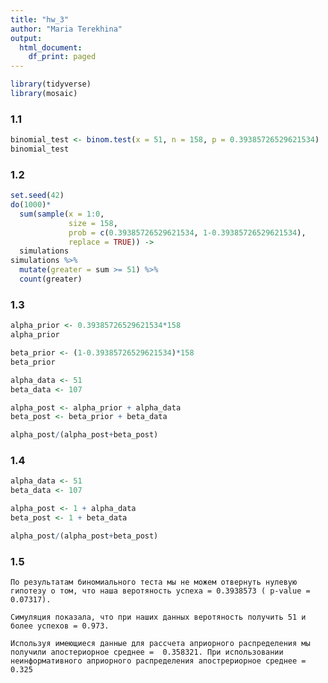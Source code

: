 ---
title: "hw_3"
author: "Maria Terekhina"
output: 
  html_document:
    df_print: paged
---
```{r, include=FALSE}
library(tidyverse)
library(mosaic)
```
### 1.1
```{r}
binomial_test <- binom.test(x = 51, n = 158, p = 0.39385726529621534)
binomial_test
```
### 1.2
```{r}
set.seed(42)
do(1000)*
  sum(sample(x = 1:0, 
             size = 158, 
             prob = c(0.39385726529621534, 1-0.39385726529621534),
             replace = TRUE)) ->
  simulations
simulations %>% 
  mutate(greater = sum >= 51) %>% 
  count(greater)
```
### 1.3
```{r}
alpha_prior <- 0.39385726529621534*158
alpha_prior
```
```{r}
beta_prior <- (1-0.39385726529621534)*158
beta_prior
```
```{r}
alpha_data <- 51
beta_data <- 107

alpha_post <- alpha_prior + alpha_data
beta_post <- beta_prior + beta_data

alpha_post/(alpha_post+beta_post)
```
### 1.4
```{r}
alpha_data <- 51
beta_data <- 107

alpha_post <- 1 + alpha_data
beta_post <- 1 + beta_data

alpha_post/(alpha_post+beta_post)
```
### 1.5
```
По результатам биномиального теста мы не можем отвернуть нулевую гипотезу о том, что наша веротяность успеха = 0.3938573 ( p-value = 0.07317).

Симуляция показала, что при наших данных веротяность получить 51 и более успехов = 0.973.

Используя имеющиеся данные для рассчета априорного распределения мы получили апостериорное среднее =  0.358321. При использовании неинформативного априорного распределения апострериорное среднее = 0.325
```
